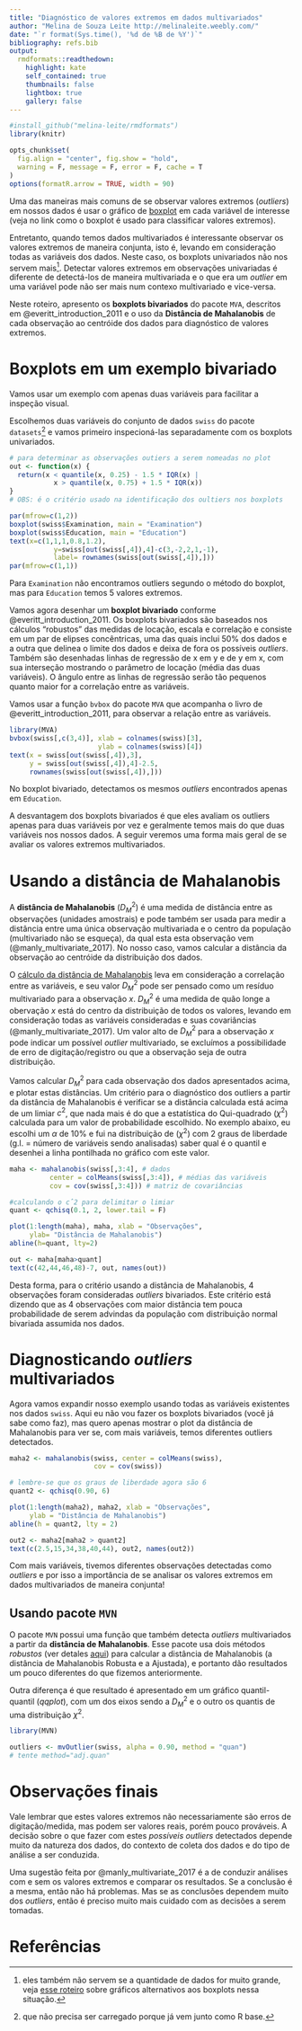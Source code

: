 ```yaml
---
title: "Diagnóstico de valores extremos em dados multivariados"
author: "Melina de Souza Leite http://melinaleite.weebly.com/"
date: "`r format(Sys.time(), '%d de %B de %Y')`"
bibliography: refs.bib
output:
  rmdformats::readthedown:
    highlight: kate
    self_contained: true
    thumbnails: false
    lightbox: true
    gallery: false
---
```


```r
#install_github("melina-leite/rmdformats")
library(knitr)

opts_chunk$set(
  fig.align = "center", fig.show = "hold",
  warning = F, message = F, error = F, cache = T
)
options(formatR.arrow = TRUE, width = 90)
```

Uma das maneiras mais comuns de se observar valores extremos (_outliers_) em nossos dados é usar o gráfico de  [boxplot](https://pt.wikipedia.org/wiki/Diagrama_de_caixa) em cada variável de interesse (veja no link como o boxplot é usado para classificar valores extremos).

Entretanto, quando temos dados multivariados é interessante observar os valores extremos de maneira conjunta, isto é, levando em consideração todas as variáveis dos dados. Neste caso, os boxplots univariados não nos servem mais[^1]. Detectar valores extremos em observações univariadas é diferente de detectá-los de maneira multivariada e o que era um _outlier_ em uma variável pode não ser mais num contexo multivariado e vice-versa.

[^1]: eles também não servem se a quantidade de dados for muito grande, veja [esse roteiro](http://rpubs.com/melinatarituba/351028) sobre gráficos alternativos aos boxplots nessa situação.

Neste roteiro,  apresento os **boxplots bivariados** do pacote `MVA`, descritos em @everitt_introduction_2011 e o uso da **Distância de Mahalanobis** de cada observação ao centróide dos dados para diagnóstico de valores extremos.

# Boxplots em um exemplo bivariado

Vamos usar um exemplo com apenas duas variáveis para facilitar a inspeção visual. 

Escolhemos duas variáveis do conjunto de dados `swiss` do pacote `datasets`[^2] e vamos primeiro inspecioná-las separadamente com os boxplots univariados.

[^2]: que não precisa ser carregado porque já vem junto como R base.

```r
# para determinar as observações outiers a serem nomeadas no plot
out <- function(x) {
  return(x < quantile(x, 0.25) - 1.5 * IQR(x) | 
           x > quantile(x, 0.75) + 1.5 * IQR(x))
}
# OBS: é o critério usado na identificação dos oultiers nos boxplots
```

```r
par(mfrow=c(1,2))
boxplot(swiss$Examination, main = "Examination")
boxplot(swiss$Education, main = "Education")
text(x=c(1,1,1,0.8,1.2), 
           y=swiss[out(swiss[,4]),4]-c(3,-2,2,1,-1), 
           label= rownames(swiss[out(swiss[,4]),]))
par(mfrow=c(1,1))
```


Para `Examination` não encontramos outliers segundo o método do boxplot, mas para `Education` temos 5 valores extremos. 

Vamos agora desenhar um **boxplot bivariado** conforme @everitt_introduction_2011. Os boxplots bivariados são baseados nos cálculos "robustos" das medidas de locação, escala e correlação e consiste em um par de elipses concêntricas, uma das quais inclui 50% dos dados e a outra que delinea o limite dos dados e deixa de fora os possíveis _outliers_. Também são desenhadas linhas de regressão de x em y e de y em x, com sua interseção mostrando o parâmetro de locação (média das duas variáveis). O ângulo entre as linhas de regressão serão tão pequenos quanto maior for a correlação entre as variáveis.

Vamos usar a função `bvbox` do pacote `MVA` que acompanha o livro de @everitt_introduction_2011, para observar a relação entre as variáveis.
```r
library(MVA)
bvbox(swiss[,c(3,4)], xlab = colnames(swiss)[3], 
                      ylab = colnames(swiss)[4])
text(x = swiss[out(swiss[,4]),3], 
     y = swiss[out(swiss[,4]),4]-2.5, 
     rownames(swiss[out(swiss[,4]),]))
```

No boxplot bivariado, detectamos os mesmos _outliers_ encontrados apenas em `Education`.

A desvantagem dos boxplots bivariados é que eles avaliam os outliers apenas para duas variáveis por vez e geralmente temos mais do que duas variáveis nos nossos dados. A seguir veremos uma forma mais geral de se avaliar os valores extremos multivariados.

# Usando a distância de Mahalanobis

A **distância de Mahalanobis** ($D^2_M$) é uma medida de distância entre as observações (unidades amostrais) e pode também ser usada para medir a distância entre uma única observação multivariada e o centro da população (multivariado não se esqueça), da qual esta esta observação vem (@manly_multivariate_2017). No nosso caso, vamos calcular a distância da observação ao centróide da distribuição dos dados. 

O [cálculo da distância de Mahalanobis](https://en.wikipedia.org/wiki/Mahalanobis_distance) leva em consideração a correlação entre as variáveis, e seu valor $D^2_M$ pode ser pensado como um resíduo multivariado para a observação $x$. $D^2_M$ é uma medida de quão longe a obervação $x$ está do centro da distribuição de todos os valores, levando em consideração todas as variáveis consideradas e suas covariâncias (@manly_multivariate_2017). Um valor alto de $D^2_M$ para a observação $x$ pode indicar um possível _outlier_ multivariado, se excluímos a possibilidade de erro de digitação/registro ou que a observação seja de outra distribuição. 

Vamos calcular $D^2_M$ para cada observação dos dados apresentados acima, e plotar estas distâncias. Um critério para o diagnóstico dos outliers a partir da distância de Mahalanobis é verificar se a distância calculada está acima de um limiar $c^2$, que nada mais é do que a estatística do Qui-quadrado ($\chi^2$) calculada para um valor de probabilidade escolhido. No exemplo abaixo, eu escolhi um $\alpha$ de 10% e fui na distribuição de ($\chi^2$) com 2 graus de liberdade (g.l. = número de variáveis sendo analisadas) saber qual é o quantil e desenhei a linha pontilhada no gráfico com este valor. 

```r
maha <- mahalanobis(swiss[,3:4], # dados
          center = colMeans(swiss[,3:4]), # médias das variáveis
          cov = cov(swiss[,3:4])) # matriz de covariâncias

#calculando o cˆ2 para delimitar o limiar
quant <- qchisq(0.1, 2, lower.tail = F)

plot(1:length(maha), maha, xlab = "Observações", 
     ylab= "Distância de Mahalanobis")
abline(h=quant, lty=2)

out <- maha[maha>quant]
text(c(42,44,46,48)-7, out, names(out))
```

Desta forma, para o critério usando a distância de Mahalanobis, 4 observações foram consideradas _outliers_ bivariados. Este critério está dizendo que as 4 observações com maior distância tem pouca probabilidade de serem advindas da população com distribuição normal bivariada assumida nos dados.

# Diagnosticando _outliers_ multivariados

Agora vamos expandir nosso exemplo usando todas as variáveis existentes nos dados `swiss`.
Aqui eu não vou fazer os boxplots bivariados (você já sabe como faz), mas quero apenas mostrar o plot da distância de Mahalanobis para ver se, com mais variáveis, temos diferentes outliers detectados. 

```r
maha2 <- mahalanobis(swiss, center = colMeans(swiss), 
                     cov = cov(swiss))

# lembre-se que os graus de liberdade agora são 6
quant2 <- qchisq(0.90, 6)

plot(1:length(maha2), maha2, xlab = "Observações", 
     ylab = "Distância de Mahalanobis")
abline(h = quant2, lty = 2)

out2 <- maha2[maha2 > quant2]
text(c(2.5,15,34,38,40,44), out2, names(out2))
```

Com mais variáveis, tivemos diferentes observações detectadas como _outliers_ e por isso a importância de se analisar os valores extremos em dados multivariados de maneira conjunta!

## Usando pacote `MVN`

O pacote `MVN` possui uma função que também detecta _outliers_ multivariados a partir da **distância de Mahalanobis**. Esse pacote usa dois métodos _robustos_ (ver detales [aqui](https://pdfs.semanticscholar.org/5508/25b2681f1cc067c66df6ddbd62c74b441869.pdf?_ga=2.25175998.286279602.1517010562-1528935492.1517010562)) para calcular a distância de Mahalanobis (a distância de Mahalanobis Robusta e a Ajustada), e portanto dão resultados um pouco diferentes do que fizemos anteriormente. 

Outra diferença é que resultado é apresentado em um gráfico quantil-quantil (_qqplot_), com um dos eixos sendo a $D^2_M$ e o outro os quantis de uma distribuição $\chi^2$. 

```r
library(MVN)

outliers <- mvOutlier(swiss, alpha = 0.90, method = "quan") 
# tente method="adj.quan"
```


# Observações finais

Vale lembrar que estes valores extremos não necessariamente são erros de digitação/medida, mas podem ser valores reais, porém pouco prováveis. A decisão sobre o que fazer com estes _possíveis outliers_ detectados depende muito da natureza dos dados, do contexto de coleta dos dados e do tipo de análise a ser conduzida. 

Uma sugestão feita por @manly_multivariate_2017 é a de conduzir análises com e sem os valores extremos e comparar os resultados. Se a conclusão é a mesma, então não há problemas. Mas se as conclusões dependem muito dos _outliers_, então é preciso muito mais cuidado com as decisões a serem tomadas.

# Referências
